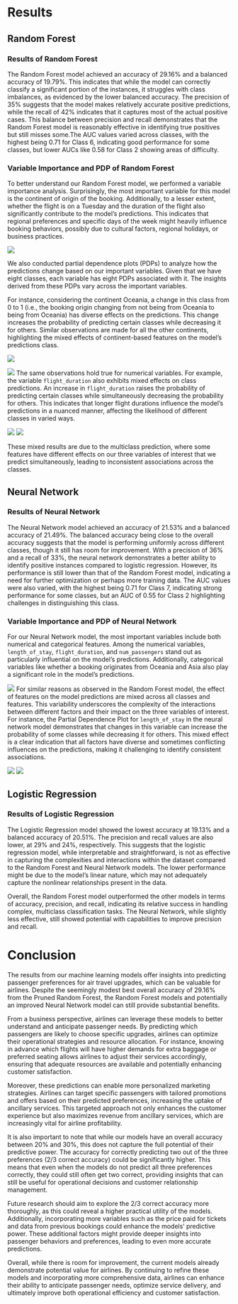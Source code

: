 # Results

## Random Forest

### Results of Random Forest
The Random Forest model achieved an accuracy of 29.16% and a balanced accuracy of 19.79%. This indicates that while the model can correctly classify a significant portion of the instances, it struggles with class imbalances, as evidenced by the lower balanced accuracy. The precision of 35% suggests that the model makes relatively accurate positive predictions, while the recall of 42% indicates that it captures most of the actual positive cases. This balance between precision and recall demonstrates that the Random Forest model is reasonably effective in identifying true positives but still misses some.The AUC values varied across classes, with the highest being 0.71 for Class 6, indicating good performance for some classes, but lower AUCs like 0.58 for Class 2 showing areas of difficulty.

### Variable Importance and PDP of Random Forest
To better understand our Random Forest model, we performed a variable importance analysis. Surprisingly, the most important variable for this model is the continent of origin of the booking. Additionally, to a lesser extent, whether the flight is on a Tuesday and the duration of the flight also significantly contribute to the model's predictions. This indicates that regional preferences and specific days of the week might heavily influence booking behaviors, possibly due to cultural factors, regional holidays, or business practices.

![](../RF_VI.png)

We also conducted partial dependence plots (PDPs) to analyze how the predictions change based on our important variables. Given that we have eight classes, each variable has eight PDPs associated with it. The insights derived from these PDPs vary across the important variables.

For instance, considering the continent Oceania, a change in this class from 0 to 1 (i.e., the booking origin changing from not being from Oceania to being from Oceania) has diverse effects on the predictions. This change increases the probability of predicting certain classes while decreasing it for others. Similar observations are made for all the other continents, highlighting the mixed effects of continent-based features on the model's predictions class.

![](../PDP_RF_OC_2.png)

![](../PDP_RF_OC_3.png)
The same observations hold true for numerical variables. For example, the variable `flight_duration` also exhibits mixed effects on class predictions. An increase in `flight_duration` raises the probability of predicting certain classes while simultaneously decreasing the probability for others. This indicates that longer flight durations influence the model's predictions in a nuanced manner, affecting the likelihood of different classes in varied ways. 

![](../PDP_RF_FD_0.png)
![](../PDP_RF_FD_5.png)

These mixed results are due to the multiclass prediction, where some features have different effects on our three variables of interest that we predict simultaneously, leading to inconsistent associations across the classes.

## Neural Network

### Results of Neural Network
The Neural Network model achieved an accuracy of 21.53% and a balanced accuracy of 21.49%. The balanced accuracy being close to the overall accuracy suggests that the model is performing uniformly across different classes, though it still has room for improvement. With a precision of 36% and a recall of 33%, the neural network demonstrates a better ability to identify positive instances compared to logistic regression. However, its performance is still lower than that of the Random Forest model, indicating a need for further optimization or perhaps more training data.  The AUC values were also varied, with the highest being 0.71 for Class 7, indicating strong performance for some classes, but an AUC of 0.55 for Class 2 highlighting challenges in distinguishing this class.

### Variable Importance and PDP of Neural Network 
For our Neural Network model, the most important variables include both numerical and categorical features. Among the numerical variables, `length_of_stay`, `flight_duration`, and `num_passengers` stand out as particularly influential on the model's predictions. Additionally, categorical variables like whether a booking originates from Oceania and Asia also play a significant role in the model's predictions.

![](../VI - NN.png)
For similar reasons as observed in the Random Forest model, the effect of features on the model predictions are mixed across all classes and features. This variability underscores the complexity of the interactions between different factors and their impact on the three variables of interest. For instance, the Partial Dependence Plot for `length_of_stay` in the neural network model demonstrates that changes in this variable can increase the probability of some classes while decreasing it for others. This mixed effect is a clear indication that all factors have diverse and sometimes conflicting influences on the predictions, making it challenging to identify consistent associations.

![](../PDP_NN_LS_0.png)
![](../PDP_NN_LS_1.png)

## Logistic Regression

### Results of Logistic Regression
The Logistic Regression model showed the lowest accuracy at 19.13% and a balanced accuracy of 20.51%. The precision and recall values are also lower, at 29% and 24%, respectively. This suggests that the logistic regression model, while interpretable and straightforward, is not as effective in capturing the complexities and interactions within the dataset compared to the Random Forest and Neural Network models. The lower performance might be due to the model's linear nature, which may not adequately capture the nonlinear relationships present in the data.

Overall, the Random Forest model outperformed the other models in terms of accuracy, precision, and recall, indicating its relative success in handling complex, multiclass classification tasks. The Neural Network, while slightly less effective, still showed potential with capabilities to improve precision and recall.

# Conclusion

The results from our machine learning models offer insights into predicting passenger preferences for air travel upgrades, which can be valuable for airlines. Despite the seemingly modest best overall accuracy of 29.16% from the Pruned Random Forest, the Random Forest models and potentially an improved Neural Network model can still provide substantial benefits.

From a business perspective, airlines can leverage these models to better understand and anticipate passenger needs. By predicting which passengers are likely to choose specific upgrades, airlines can optimize their operational strategies and resource allocation. For instance, knowing in advance which flights will have higher demands for extra baggage or preferred seating allows airlines to adjust their services accordingly, ensuring that adequate resources are available and potentially enhancing customer satisfaction.

Moreover, these predictions can enable more personalized marketing strategies. Airlines can target specific passengers with tailored promotions and offers based on their predicted preferences, increasing the uptake of ancillary services. This targeted approach not only enhances the customer experience but also maximizes revenue from ancillary services, which are increasingly vital for airline profitability.

It is also important to note that while our models have an overall accuracy between 20% and 30%, this does not capture the full potential of their predictive power. The accuracy for correctly predicting two out of the three preferences (2/3 correct accuracy) could be significantly higher. This means that even when the models do not predict all three preferences correctly, they could still often get two correct, providing insights that can still be useful for operational decisions and customer relationship management.

Future research should aim to explore the 2/3 correct accuracy more thoroughly, as this could reveal a higher practical utility of the models. Additionally, incorporating more variables such as the price paid for tickets and data from previous bookings could enhance the models' predictive power. These additional factors might provide deeper insights into passenger behaviors and preferences, leading to even more accurate predictions.

Overall, while there is room for improvement, the current models already demonstrate potential value for airlines. By continuing to refine these models and incorporating more comprehensive data, airlines can enhance their ability to anticipate passenger needs, optimize service delivery, and ultimately improve both operational efficiency and customer satisfaction.